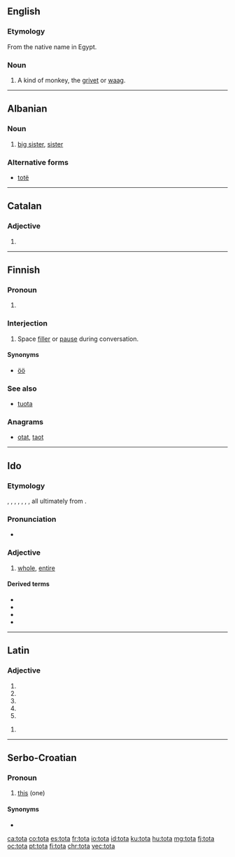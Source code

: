 {{also|Tóta}}
==English==

===Etymology===
From the native name in Egypt.

===Noun===
{{en-noun}}

# A kind of monkey, the [[grivet]] or [[waag]].

{{Webster 1913}}

----

==Albanian==

===Noun===
{{head|sq|noun}}

# [[big sister]], [[sister]]

===Alternative forms===
* [[totë]]

----

==Catalan==

===Adjective===
{{ca-adj-form}}

# {{feminine of|tot|lang=ca}}

----

==Finnish==

===Pronoun===
{{head|fi|pronoun form}}

# {{lb|fi|colloquial}} {{fi-form of|case=partitive|pl=singular|tuo}}

===Interjection===
{{fi-int|tota}}

# {{lb|fi|colloquial}} Space [[filler]] or [[pause]] during conversation.

====Synonyms====
* [[öö#Finnish|öö]]

===See also===
* [[tuota#Finnish|tuota]]

===Anagrams===
* [[otat#Finnish|otat]], [[taot#Finnish|taot]]

----

==Ido==

===Etymology===
{{bor|io|en|total}}, {{bor|io|fr|total|notext=1}}, {{bor|io|de|total|notext=1}}, {{bor|io|es|total|notext=1}}, {{bor|io|pt|total|notext=1}}, {{bor|io|it|totale|notext=1}}, {{bor|io|ru|тотальный|notext=1}}, all ultimately from {{der|io|la|totalis}}.

===Pronunciation===
* {{IPA|/ˈto.ta/|lang=io}}

===Adjective===
{{io-adj}}

# [[whole]], [[entire]]

====Derived terms====
* {{l|io|tote||entirely, perfectly, thoroughly}}
* {{l|io|totala||total}}
* {{l|io|totale||totally}}
* {{l|io|entote||ensemble, altogether, on the whole, in all, in a body, bodily, overall}}

----

==Latin==

===Adjective===
{{la-adj-form|tōta}}

# {{inflection of|tōtus||nom|f|s|lang=la}}
# {{inflection of|tōtus||nom|n|p|lang=la}}
# {{inflection of|tōtus||acc|n|p|lang=la}}
# {{inflection of|tōtus||voc|f|s|lang=la}}
# {{inflection of|tōtus||voc|n|p|lang=la}}

{{la-adj-form|tōtā}}

# {{inflection of|tōtus||abl|f|s|lang=la}}

----

==Serbo-Croatian==

===Pronoun===
{{sh-pronoun|g=f}}

# {{lb|sh|Kajkavian}} [[this]] (one)

====Synonyms====
* {{l|sh|ta}}

[[ca:tota]]
[[co:tota]]
[[es:tota]]
[[fr:tota]]
[[io:tota]]
[[id:tota]]
[[ku:tota]]
[[hu:tota]]
[[mg:tota]]
[[fj:tota]]
[[oc:tota]]
[[pt:tota]]
[[fi:tota]]
[[chr:tota]]
[[vec:tota]]